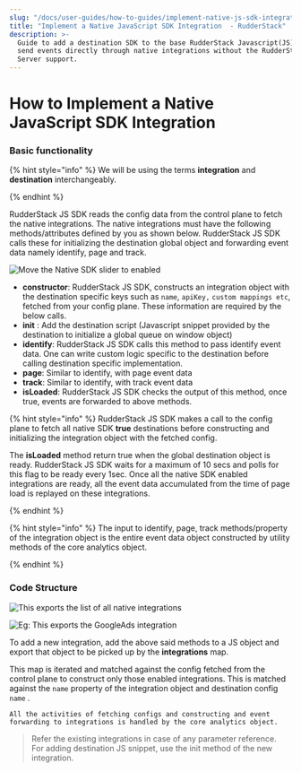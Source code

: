 ```yaml
---
slug: "/docs/user-guides/how-to-guides/implement-native-js-sdk-integration"
title: "Implement a Native JavaScript SDK Integration  - RudderStack"
description: >-
  Guide to add a destination SDK to the base RudderStack Javascript(JS) SDK to
  send events directly through native integrations without the RudderStack
  Server support.
---
```


# How to Implement a Native JavaScript SDK Integration

### Basic functionality

{% hint style="info" %}
We will be using the terms **integration** and **destination** interchangeably.

{% endhint %}

RudderStack JS SDK reads the config data from the control plane to fetch the native integrations. The native integrations must have the following methods/attributes defined by you as shown below. RudderStack JS SDK calls these for initializing the destination global object and forwarding event data namely identify, page and track.

![Move the Native SDK slider to enabled](../../../.gitbook/assets/screenshot-2019-12-10-at-7.57.43-pm.png)

- **constructor**: RudderStack JS SDK, constructs an integration object with the destination specific keys such as `name`, `apiKey,` `custom mappings etc`, fetched from your config plane. These information are required by the below calls.
- **init** : Add the destination script \(Javascript snippet provided by the destination to initialize a global queue on window object\)
- **identify**: RudderStack JS SDK calls this method to pass identify event data. One can write custom logic specific to the destination before calling destination specific implementation.
- **page**: Similar to identify, with page event data
- **track**: Similar to identify, with track event data
- **isLoaded**: RudderStack JS SDK checks the output of this method, once true, events are forwarded to above methods.

{% hint style="info" %}
RudderStack JS SDK makes a call to the config plane to fetch all native SDK **true** destinations before constructing and initializing the integration object with the fetched config.

The **isLoaded** method return true when the global destination object is ready. RudderStack JS SDK waits for a maximum of 10 secs and polls for this flag to be ready every 1sec. Once all the native SDK enabled integrations are ready, all the event data accumulated from the time of page load is replayed on these integrations.

{% endhint %}

{% hint style="info" %}
The input to identify, page, track methods/property of the integration object is the entire event data object constructed by utility methods of the core analytics object.

{% endhint %}

### Code Structure

![This exports the list of all native integrations](../../../.gitbook/assets/screenshot-2019-12-10-at-7.21.35-pm.png)

![Eg: This exports the GoogleAds integration](../../../.gitbook/assets/screenshot-2019-12-10-at-7.22.25-pm.png)

To add a new integration, add the above said methods to a JS object and export that object to be picked up by the **integrations** map.

This map is iterated and matched against the config fetched from the control plane to construct only those enabled integrations. This is matched against the `name` property of the integration object and destination config `name` .

`All the activities of fetching configs and constructing and event forwarding to integrations is handled by the core analytics object.`

> Refer the existing integrations in case of any parameter reference.  
> For adding destination JS snippet, use the init method of the new integration.
